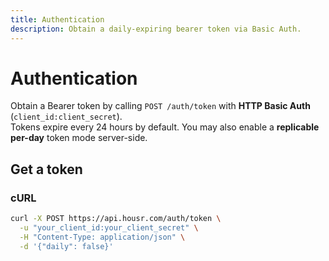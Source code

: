 ```yaml
---
title: Authentication
description: Obtain a daily-expiring bearer token via Basic Auth.
---
```


# Authentication

Obtain a Bearer token by calling `POST /auth/token` with **HTTP Basic Auth** (`client_id:client_secret`).  
Tokens expire every 24 hours by default. You may also enable a **replicable per-day** token mode server-side.

## Get a token

### cURL
```bash
curl -X POST https://api.housr.com/auth/token \
  -u "your_client_id:your_client_secret" \
  -H "Content-Type: application/json" \
  -d '{"daily": false}'
